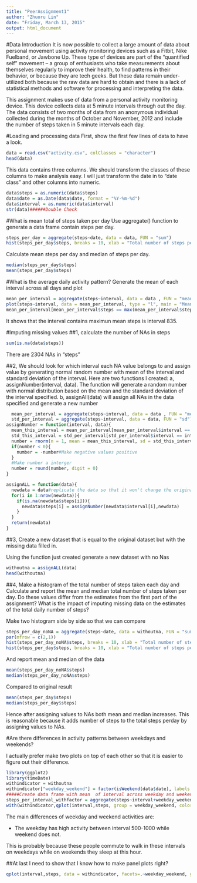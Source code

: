 ```yaml
---
title: "PeerAssignment1"
author: "Zhuoru Lin"
date: "Friday, March 13, 2015"
output: html_document
---
```


#Data Introduction
It is now possible to collect a large amount of data about personal movement using activity monitoring devices such as a Fitbit, Nike Fuelband, or Jawbone Up. These type of devices are part of the “quantified self” movement – a group of enthusiasts who take measurements about themselves regularly to improve their health, to find patterns in their behavior, or because they are tech geeks. But these data remain under-utilized both because the raw data are hard to obtain and there is a lack of statistical methods and software for processing and interpreting the data.

This assignment makes use of data from a personal activity monitoring device. This device collects data at 5 minute intervals through out the day. The data consists of two months of data from an anonymous individual collected during the months of October and November, 2012 and include the number of steps taken in 5 minute intervals each day.

#Loading and processing data
First, show the first few lines of data to have a look.
```r
data = read.csv("activity.csv", colClasses = "character")
head(data)
```

This data contains three columns. We should transform the classes of these columns to make analysis easy. I will just transform the date in to "date class" and other columns into numeric.

```r
data$steps = as.numeric(data$steps)
data$date = as.Date(data$date, format = "%Y-%m-%d")
data$interval = as.numeric(data$interval)
str(data)######Double Check
```

#What is mean total of steps taken per day
Use aggregate() function to generate a data frame contain steps per day.
```r
steps_per_day = aggregate(steps~date, data = data, FUN = "sum")
hist(steps_per_day$steps, breaks = 10, xlab = "Total number of steps per day", main = "Histogram of steps each day with NAs") 

```

Calculate mean steps per day and median of steps per day.

```r
median(steps_per_day$steps)
mean(steps_per_day$steps)
```

#What is the average daily activity pattern?
Generate the mean of each interval across all days and plot
```r
mean_per_interval = aggregate(steps~interval, data = data , FUN = "mean")
plot(steps~interval, data = mean_per_interval, type = "l", main = "Mean steps at each interval")#Plot
mean_per_interval[mean_per_interval$steps == max(mean_per_interval$steps),]
```
It shows that the interval contains maximun mean steps is interval 835.

#Imputing missing values
##1, calculate the number of NAs in steps
```r
sum(is.na(data$steps))
```
There are 2304 NAs in "steps"

##2, We should look for which interval each NA value belongs to and assign value by generating normal random number with mean of the interval and standard deviation of the interval. Here are two functions I created: 
  a, assignNumber(interval, data). The function will generate a random number with normal distribution based on the mean and the standard deviation of the interval specified.
  b, assignAll(data) will assign all NAs in the data specified and generate a new number

```r
  
  mean_per_interval = aggregate(steps~interval, data = data , FUN = "mean") #Create a data frame containning the mean of each interval
  std_per_interval = aggregate(steps~interval, data = data, FUN = "sd")#Create a data frame containing the standard deviation of each interval
assignNumber = function(interval, data){
  mean_this_interval = mean_per_interval[mean_per_interval$interval == interval, "steps"] # get the mean of this interval
  std_this_interval = std_per_interval[std_per_interval$interval == interval, "steps"]# get the standard deviation of this interval
  number = rnorm(n = 1, mean = mean_this_interval, sd = std_this_interval)# Generate a random number based on mean and distribution
  if(number < 0){
    number = -number#Make negative values positive
  }
  #Make number a interger
  number = round(number, digit = 0)
}

assignALL = function(data){
  newdata = data#replicate the data so that it won't change the original data file that contains NAs.
  for(i in 1:nrow(newdata)){
    if(is.na(newdata$steps[i])){
      newdata$steps[i] = assignNumber(newdata$interval[i],newdata)
    }
  }
  return(newdata)
}
```

##3, Create a new dataset that is equal to the original dataset but with the missing data filled in.

Using the function just created generate a new dataset with no Nas

```r
withoutna = assignALL(data)
head(withoutna)
```
##4, Make a histogram of the total number of steps taken each day and Calculate and report the mean and median total number of steps taken per day. Do these values differ from the estimates from the first part of the assignment? What is the impact of imputing missing data on the estimates of the total daily number of steps?

Make two histogram side by side so that we can compare
```r
steps_per_day_noNA = aggregate(steps~date, data = withoutna, FUN = "sum")
par(mfrow = c(2,1))
hist(steps_per_day_noNA$steps, breaks = 10, xlab = "Total number of steps per day", main = "Histogram of steps each day with assigned values to NAs")
hist(steps_per_day$steps, breaks = 10, xlab = "Total number of steps per day", main = "Histogram of steps each day with NAs") 
```

And report mean and median of the data 
```r
mean(steps_per_day_noNA$steps)
median(steps_per_day_noNA$steps)
```

Compared to original result
```r
mean(steps_per_day$steps)
median(steps_per_day$steps)
```

Hence after assigning values to NAs both mean and median increases. This is reasonable because it adds number of steps to the total steps perday by assigning values to NAs.

#Are there differences in activity patterns between weekdays and weekends?

I actually prefer make two plots on top of each other so that it is easier to figure out their difference.

```r
library(ggplot2)
library(timeDate)
withindicator = withoutna
withindicator["weekday_weekend"] = factor(isWeekend(data$date), labels = c("Weekday","Weekend"))
#####Create data frame with mean  of interval across weekday and weekend
steps_per_interval_withfactor = aggregate(steps~interval+weekday_weekend, data = withindicator, FUN = "mean")
with(withindicator,qplot(interval,steps, group = weekday_weekend, color = weekday_weekend, geom = "line", ylab = "Mean Steps"))
```

The main differences of weekday and weekend activities are:

* The weekday has high activity between interval 500-1000 while weekend does not.

This is probably because these people commute to walk in these intervals on weekdays while on weekends they sleep at this hour.

##At last I need to show that I know how to make panel plots right?
```r
qplot(interval,steps, data = withindicator, facets=.~weekday_weekend, geom = "line", color = weekday_weekend, ylab = "Mean steps")
```

